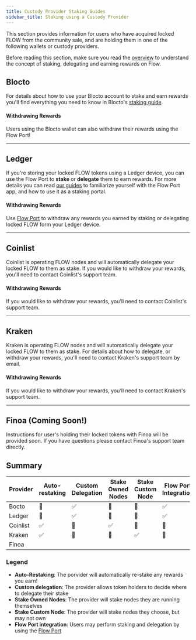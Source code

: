 ```yaml
---
title: Custody Provider Staking Guides
sidebar_title: Staking using a Custody Provider
---
```


This section provides information for users who have acquired locked FLOW from the community sale, and are holding them in one of the following wallets or custody providers.

Before reading this section, make sure you read the [overview](/staking/) to understand the concept of staking, delegating and earning rewards
on Flow.

## Blocto

For details about how to use your Blocto account to stake and earn rewards you'll
find everything you need to know in Blocto's [staking guide](https://guide.blocto.app/article/stake-flow-tokens-step-by-step-with-blocto).

#### Withdrawing Rewards

Users using the Blocto wallet can also withdraw their rewards using the Flow Port!

---

## Ledger

If you're storing your locked FLOW tokens using a Ledger device, you can use the Flow Port to **stake** or **delegate** them to earn rewards.
For more details you can read [our guides](https://docs.onflow.org/support/flow-port/) to familiarize yourself with the Flow Port app,
and how to use it as a staking portal.

#### Withdrawing Rewards

Use [Flow Port](https://port.onflow.org) to withdraw any rewards you earned by staking or delegating locked FLOW form your Ledger device.

---

## Coinlist

Coinlist is operating FLOW nodes and will automatically delegate your locked FLOW to them as stake.
If you would like to withdraw your rewards, you'll need to contact Coinlist's support team.

#### Withdrawing Rewards

If you would like to withdraw your rewards, you'll need to contact Coinlist's support team.

---

## Kraken

Kraken is operating FLOW nodes and will automatically delegate your locked FLOW to them as stake.
For details about how to delegate, or withdraw your rewards, you'll need to contact Kraken's support team by email.

#### Withdrawing Rewards

If you would like to withdraw your rewards, you'll need to contact Kraken's support team.

---

## Finoa (Coming Soon!)

Instructions for user's holding their locked tokens with Finoa will be provided soon. If you have questions please contact Finoa's support team directly.

## Summary

| Provider | Auto-restaking | Custom Delegation | Stake Owned Nodes | Stake Custom Node | Flow Port Integration |
| -------- | -------------- | ----------------- | ----------------- | ----------------- | --------------------- |
| Bocto    | 🚫             | ✅                | 🚫                | 🚫                | ✅                    |
| Ledger   | 🚫             | ✅                | 🚫                | 🚫                | ✅                    |
| Coinlist | ✅             | 🚫                | ✅                | 🚫                | 🚫                    |
| Kraken   | ✅             | 🚫                | 🚫                | ✅                | 🚫                    |
| Finoa    |                |                   |                   |                   |                       |

### Legend

- **Auto-Restaking**: The porvider will automatically re-stake any rewards you earn!
- **Custom delegation**: The provider allows token holders to decide where to delegate their stake
- **Stake Owned Nodes**: The provider will stake nodes they are running themselves
- **Stake Custom Node**: The provider will stake nodes they choose, but may not own
- **Flow Port integration**: Users may perform staking and delegation by using the [Flow Port](https://port.onflow.org/)

